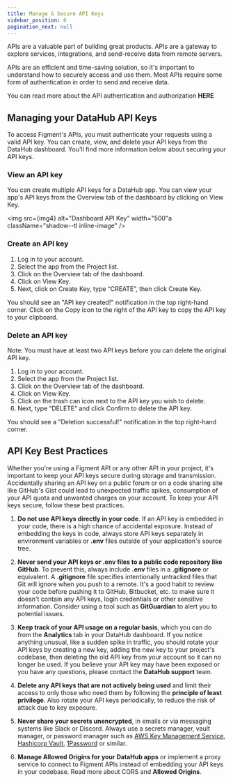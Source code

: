 ```yaml
---
title: Manage & Secure API Keys
sidebar_position: 6
pagination_next: null
---
```



APIs are a valuable part of building great products. APIs are a gateway to explore services, integrations, and send-receive data from remote servers.

APIs are an efficient and time-saving solution, so it's important to understand how to securely access and use them. Most APIs require some form of authentication in order to send and receive data.

You can read more about the API authentication and authorization <Link to="/quickstart/api-authentication">**HERE**</Link>

## Managing your DataHub API Keys

To access Figment's APIs, you must authenticate your requests using a valid API key. You can create, view, and delete your API keys from the DataHub dashboard. You'll find more information below about securing your API keys.

### View an API key

You can create multiple API keys for a DataHub app. You can view your app's API keys from the Overview tab of the dashboard by clicking on View Key.

<img
  src={img4}
  alt="Dashboard API Key"
  width="500"a
  className="shadow--tl inline-image"
/>

### Create an API key

1. Log in to your account.
2. Select the app from the Project list.
3. Click on the Overview tab of the dashboard.
4. Click on View Key.
5. Next, click on Create Key, type “CREATE”, then click Create Key.

You should see an "API key created!" notification in the top right-hand corner. Click on the Copy icon to the right of the API key to copy the API key to your clipboard.

### Delete an API key

Note: You must have at least two API keys before you can delete the original API key.

1. Log in to your account.
2. Select the app from the Project list.
3. Click on the Overview tab of the dashboard.
4. Click on View Key.
5. Click on the trash can icon next to the API key you wish to delete.
6. Next, type “DELETE” and click Confirm to delete the API key.

You should see a "Deletion successful!" notification in the top right-hand corner.

## API Key Best Practices

Whether you're using a Figment API or any other API in your project, it's important to keep your API keys secure during storage and transmission. Accidentally sharing an API key on a public forum or on a code sharing site like GitHub's Gist could lead to unexpected traffic spikes, consumption of your API quota and unwanted charges on your account. To keep your API keys secure, follow these best practices.

1. **Do not use API keys directly in your code**. If an API key is embedded in your code, there is a high chance of accidental exposure. Instead of embedding the keys in code, always store API keys separately in environment variables or **.env** files outside of your application's source tree.

2. **Never send your API keys or **.env** files to a public code repository like GitHub**. To prevent this, always include **.env** files in a **.gitignore** or equivalent. A <Link to="https://git-scm.com/docs/gitignore">**.gitignore**</Link> file specifies intentionally untracked files that Git will ignore when you push to a remote. It's a good habit to review your code before pushing it to GitHub, Bitbucket, etc. to make sure it doesn't contain any API keys, login credentials or other sensitive information. Consider using a tool such as <Link to="https://www.gitguardian.com/">**GitGuardian**</Link> to alert you to potential issues.

3. **Keep track of your API usage on a regular basis**, which you can do from the <Link to="/quickstart/app-analytics-and-request-logs">**Analytics**</Link> tab in your DataHub dashboard. If you notice anything unusual, like a sudden spike in traffic, you should rotate your API keys by creating a new key, adding the new key to your project's codebase, then deleting the old API key from your account so it can no longer be used. If you believe your API key may have been exposed or you have any questions, please contact the <Link to="/support">**DataHub support**</Link> team.

4. **Delete any API keys that are not actively being used** and limit their access to only those who need them by following the <Link to="https://en.wikipedia.org/wiki/Principle_of_least_privilege">**principle of least privilege**</Link>. Also rotate your API keys periodically, to reduce the risk of attack due to key exposure.

5. **Never share your secrets unencrypted**, in emails or via messaging systems like Slack or Discord. Always use a secrets manager, vault manager, or password manager such as [AWS Key Management Service](https://aws.amazon.com/kms/), [Hashicorp Vault](https://www.vaultproject.io/), [1Password](https://1password.com/developers/) or similar.

6. **Manage Allowed Origins for your DataHub apps** or implement a proxy service to connect to Figment APIs instead of embedding your API keys in your codebase. Read more about CORS and <Link to="/quickstart/settings-and-security#allowed-origins">**Allowed Origins**</Link>.

